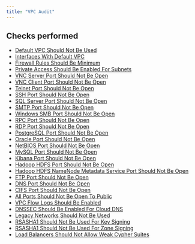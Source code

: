 ```yaml
---
title: "VPC Audit"
---
```


## Checks performed

- [Default VPC Should Not Be Used](gcpvpcmonitoring/rules/default_vpc_in_use)
- [Interfaces With Default VPC](gcpvpcmonitoring/rules/default_vpc_in_use_interfaces)
- [Firewall Rules Should Be Minimum](gcpvpcmonitoring/rules/excessive_firewall_rules)
- [Private Access Should Be Enabled For Subnets](gcpvpcmonitoring/rules/private_access_enabled)
- [VNC Server Port Should Not Be Open](gcpvpcmonitoring/rules/open_vnc_server)
- [VNC Client Port Should Not Be Open](gcpvpcmonitoring/rules/open_vnc_client)
- [Telnet Port Should Not Be Open](gcpvpcmonitoring/rules/open_telnet)
- [SSH Port Should Not Be Open](gcpvpcmonitoring/rules/open_ssh)
- [SQL Server Port Should Not Be Open](gcpvpcmonitoring/rules/open_sqlserver)
- [SMTP Port Should Not Be Open](gcpvpcmonitoring/rules/open_smtp)
- [Windows SMB Port Should Not Be Open](gcpvpcmonitoring/rules/open_smbotcp)
- [RPC Port Should Not Be Open](gcpvpcmonitoring/rules/open_rpc)
- [RDP Port Should Not Be Open](gcpvpcmonitoring/rules/open_rdp)
- [PostgreSQL Port Should Not Be Open](gcpvpcmonitoring/rules/open_postgresql)
- [Oracle Port Should Not Be Open](gcpvpcmonitoring/rules/open_oracle)
- [NetBIOS Port Should Not Be Open](gcpvpcmonitoring/rules/open_netbios)
- [MySQL Port Should Not Be Open](gcpvpcmonitoring/rules/open_mysql)
- [Kibana Port Should Not Be Open](gcpvpcmonitoring/rules/open_kibana)
- [Hadoop HDFS Port Should Not Be Open](gcpvpcmonitoring/rules/open_hadoop_webui)
- [Hadoop HDFS NameNode Metadata Service Port Should Not Be Open](gcpvpcmonitoring/rules/open_hadoop_service)
- [FTP Port Should Not Be Open](gcpvpcmonitoring/rules/open_ftp)
- [DNS Port Should Not Be Open](gcpvpcmonitoring/rules/open_dns)
- [CIFS Port Should Not Be Open](gcpvpcmonitoring/rules/open_cifs)
- [All Ports Should Not Be Open To Public](gcpvpcmonitoring/rules/open_all_ports)
- [VPC Flow Logs Should Be Enabled](gcpvpcmonitoring/rules/flow_logs_enabled)
- [DNSSEC Should Be Enabled For Cloud DNS](gcpvpcmonitoring/rules/cloud_dns_dnssec_enabled)
- [Legacy Networks Should Not Be Used](gcpvpcmonitoring/rules/no_legacy_networks)
- [RSASHA1 Should Not Be Used For Key Signing](gcpvpcmonitoring/rules/rsasha1_not_used_by_key_signing_key)
- [RSASHA1 Should Not Be Used For Zone Signing](gcpvpcmonitoring/rules/rsasha1_not_used_by_zone_signing_key)
- [Load Balancers Should Not Allow Weak Cypher Suites](gcpvpcmonitoring/rules/no_https_ssl_proxy_load_balancer)
